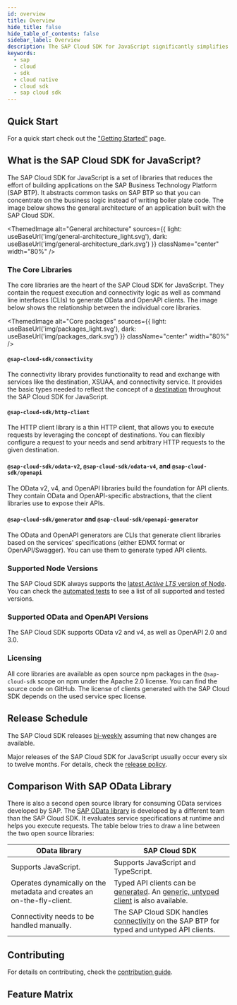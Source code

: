 ```yaml
---
id: overview
title: Overview
hide_title: false
hide_table_of_contents: false
sidebar_label: Overview
description: The SAP Cloud SDK for JavaScript significantly simplifies extending and developing applications with the SAP Business Technology Platform
keywords:
  - sap
  - cloud
  - sdk
  - cloud native
  - cloud sdk
  - sap cloud sdk
---
```



## Quick Start

For a quick start check out the ["Getting Started"](./getting-started.mdx) page.

## What is the SAP Cloud SDK for JavaScript?

The SAP Cloud SDK for JavaScript is a set of libraries that reduces the effort of building applications on the SAP Business Technology Platform (SAP BTP).
It abstracts common tasks on SAP BTP so that you can concentrate on the business logic instead of writing boiler plate code.
The image below shows the general architecture of an application built with the SAP Cloud SDK.

<!-- vale off -->

<ThemedImage
  alt="General architecture"
  sources={{
    light: useBaseUrl('img/general-architecture_light.svg'),
    dark: useBaseUrl('img/general-architecture_dark.svg')
  }}
  className="center"
  width="80%"
/>

<!-- vale on -->

### The Core Libraries

The core libraries are the heart of the SAP Cloud SDK for JavaScript.
They contain the request execution and connectivity logic as well as command line interfaces (CLIs) to generate OData and OpenAPI clients.
The image below shows the relationship between the individual core libraries.

<!-- vale off -->

<ThemedImage
  alt="Core packages"
  sources={{
    light: useBaseUrl('img/packages_light.svg'),
    dark: useBaseUrl('img/packages_dark.svg')
  }}
  className="center"
  width="80%"
/>

<!-- vale on -->

#### `@sap-cloud-sdk/connectivity`

The connectivity library provides functionality to read and exchange with services like the destination, XSUAA, and connectivity service.
It provides the basic types needed to reflect the concept of a [destination](./features/connectivity/destination.mdx) throughout the SAP Cloud SDK for JavaScript.

#### `@sap-cloud-sdk/http-client`

The HTTP client library is a thin HTTP client, that allows you to execute requests by leveraging the concept of destinations.
You can flexibly configure a request to your needs and send arbitrary HTTP requests to the given destination.

#### `@sap-cloud-sdk/odata-v2`, `@sap-cloud-sdk/odata-v4`, and `@sap-cloud-sdk/openapi`

The OData v2, v4, and OpenAPI libraries build the foundation for API clients.
They contain OData and OpenAPI-specific abstractions, that the client libraries use to expose their APIs.

#### `@sap-cloud-sdk/generator` and `@sap-cloud-sdk/openapi-generator`

The OData and OpenAPI generators are CLIs that generate client libraries based on the services' specifications (either EDMX format or OpenAPI/Swagger).
You can use them to generate typed API clients.

### Supported Node Versions

The SAP Cloud SDK always supports the [latest _Active LTS_ version of Node](https://nodejs.org/en/about/previous-releases).
You can check the [automated tests](https://github.com/SAP/cloud-sdk-js/actions/workflows/build.yml?query=branch%3Amain) to see a list of all supported and tested versions.

### Supported OData and OpenAPI Versions

The SAP Cloud SDK supports OData v2 and v4, as well as OpenAPI 2.0 and 3.0.

### Licensing

All core libraries are available as open source npm packages in the `@sap-cloud-sdk` scope on npm under the Apache 2.0 license.
You can find the source code on GitHub.
The license of clients generated with the SAP Cloud SDK depends on the used service spec license.

## Release Schedule

The SAP Cloud SDK releases [bi-weekly](https://github.com/SAP/cloud-sdk-js/releases) assuming that new changes are available.

Major releases of the SAP Cloud SDK for JavaScript usually occur every six to twelve months.
For details, check the [release policy](./release-policy.mdx).

## Comparison With SAP OData Library

There is also a second open source library for consuming OData services developed by SAP.
The [SAP OData library](https://github.com/SAP/odata-library) is developed by a different team than the SAP Cloud SDK.
It evaluates service specifications at runtime and helps you execute requests.
The table below tries to draw a line between the two open source libraries:

| OData library                                                          | SAP Cloud SDK                                                                                                                                                                      |
| ---------------------------------------------------------------------- | ---------------------------------------------------------------------------------------------------------------------------------------------------------------------------------- |
| Supports JavaScript.                                                   | Supports JavaScript and TypeScript.                                                                                                                                                |
| Operates dynamically on the metadata and creates an on-the-fly-client. | Typed API clients can be [generated](./features/odata/generate-odata-client). An [generic, untyped client](./features/connectivity/generic-http-client.mdx) is also available. |
| Connectivity needs to be handled manually.                             | The SAP Cloud SDK handles [connectivity](./features/connectivity/destination.mdx) on the SAP BTP for typed and untyped API clients.                                                |

## Contributing

For details on contributing, check the [contribution guide](https://github.com/SAP/cloud-sdk/blob/main/CONTRIBUTING.md).

## Feature Matrix

<div data-nosnippet>

<JsFeatureTable />
</div>
